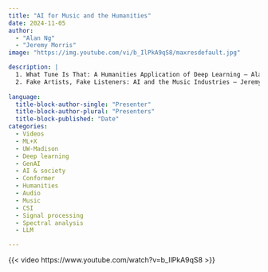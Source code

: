 ```yaml
---
title: "AI for Music and the Humanities"
date: 2024-11-05
author: 
  - "Alan Ng"
  - "Jeremy Morris"
image: "https://img.youtube.com/vi/b_IlPkA9qS8/maxresdefault.jpg"

description: |
  1. What Tune Is That: A Humanities Application of Deep Learning — Alan Ng <br>
  2. Fake Artists, Fake Listeners: AI and the Music Industries — Jeremy Morris, PhD
  
language: 
  title-block-author-single: "Presenter"
  title-block-author-plural: "Presenters"
  title-block-published: "Date"
categories:
  - Videos
  - ML+X
  - UW-Madison
  - Deep learning
  - GenAI
  - AI & society
  - Conformer
  - Humanities
  - Audio
  - Music
  - CSI
  - Signal processing
  - Spectral analysis
  - LLM

---
```


{{< video https://www.youtube.com/watch?v=b_IlPkA9qS8 >}}
